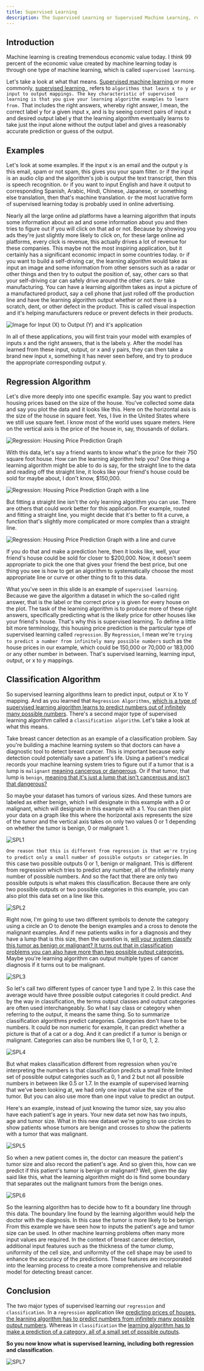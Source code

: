 ```yaml
---
title: Supervised Learning
description: The Supervised Learning or Supervised Machine Learning, refers to algorithms that learn x to y or input to output mappings.
---
```




## Introduction

Machine learning is creating tremendous economic value today. I think 99 percent of the economic value created by machine learning today is through one type of machine learning, which is called `supervised learning`.

Let's take a look at what that means. <u>Supervised machine learning </u> or more commonly, <u> supervised learning </u>, refers to `algorithms that learn x to y or input to output mappings. The key characteristic of supervised learning is that you give your learning algorithm examples to learn from.` That includes the right answers, whereby right answer, I mean, the correct label y for a given input x, and is by seeing correct pairs of input x and desired output label y that the learning algorithm eventually learns to take just the input alone without the output label and gives a reasonably accurate prediction or guess of the output.

## Examples

Let's look at some examples. If the input x is an email and the output y is this email, spam or not spam, this gives you your spam filter. `Or` if the input is an audio clip and the algorithm's job is output the text transcript, then this is speech recognition. `Or` if you want to input English and have it output to corresponding Spanish, Arabic, Hindi, Chinese, Japanese, or something else translation, then that's machine translation. `Or` the most lucrative form of supervised learning today is probably used in online advertising.

Nearly all the large online ad platforms have a learning algorithm that inputs some information about an ad and some information about you and then tries to figure out if you will click on that ad or not. Because by showing you ads they're just slightly more likely to click on, for these large online ad platforms, every click is revenue, this actually drives a lot of revenue for these companies. This maybe not the most inspiring application, but it certainly has a significant economic impact in some countries today. `Or` if you want to build a self-driving car, the learning algorithm would take as input an image and some information from other sensors such as a radar or other things and then try to output the position of, say, other cars so that your self-driving car can safely drive around the other cars. `Or` take manufacturing. You can have a learning algorithm takes as input a picture of a manufactured product, say a cell phone that just rolled off the production line and have the learning algorithm output whether or not there is a scratch, dent, or other defect in the product. This is called visual inspection and it's helping manufacturers reduce or prevent defects in their products.

![Image for Input (X) to Output (Y) and it's application](/SL/SVL1.1.png)

In all of these applications, you will first train your model with examples of inputs x and the right answers, that is the labels y. After the model has learned from these input, output, or x and y pairs, they can then take a brand new input x, something it has never seen before, and try to produce the appropriate corresponding output y.

## Regression Algorithm

Let's dive more deeply into one specific example. Say you want to predict housing prices based on the size of the house. You've collected some data and say you plot the data and it looks like this. Here on the horizontal axis is the size of the house in square feet. Yes, I live in the United States where we still use square feet. I know most of the world uses square meters. Here on the vertical axis is the price of the house in, say, thousands of dollars.

![Regression: Housing Price Prediction Graph](/SL/SVL1.2.png)

With this data, let's say a friend wants to know what's the price for their 750 square foot house. How can the learning algorithm help you? One thing a learning algorithm might be able to do is say, for the straight line to the data and reading off the straight line, it looks like your friend's house could be sold for maybe about, I don't know, $150,000.

![Regression: Housing Price Prediction Graph with a line](/SL/SVL1.3.png)

But fitting a straight line isn't the only learning algorithm you can use. There are others that could work better for this application. For example, routed and fitting a straight line, you might decide that it's better to fit a curve, a function that's slightly more complicated or more complex than a straight line.

![Regression: Housing Price Prediction Graph with a line and curve](/SL/SVL1.4.png)

If you do that and make a prediction here, then it looks like, well, your friend's house could be sold for closer to $200,000. Now, it doesn't seem appropriate to pick the one that gives your friend the best price, but one thing you see is how to get an algorithm to systematically choose the most appropriate line or curve or other thing to fit to this data.

What you've seen in this slide is an example of `supervised learning`. Because we gave the algorithm a dataset in which the so-called right answer, that is the label or the correct price y is given for every house on the plot. The task of the learning algorithm is to produce more of these right answers, specifically predicting what is the likely price for other houses like your friend's house. That's why this is supervised learning. To define a little bit more terminology, this housing price prediction is the particular type of supervised learning called `regression`. By `Regression`, I mean we're `trying to predict a number from infinitely many possible numbers` such as the house prices in our example, which could be 150,000 or 70,000 or 183,000 or any other number in between. That's supervised learning, learning input, output, or x to y mappings.

## Classification Algorithm

So supervised learning algorithms learn to predict input, output or X to Y mapping. And as you learned that `Regression Algorithms`, <u> which is a type of supervised learning algorithm learns to predict numbers out of infinitely many possible numbers</u>. There's a second major type of supervised learning algorithm called a `classification algorithm`. Let's take a look at what this means.

Take breast cancer detection as an example of a classification problem. Say you're building a machine learning system so that doctors can have a diagnostic tool to detect breast cancer. This is important because early detection could potentially save a patient's life. Using a patient's medical records your machine learning system tries to figure out if a tumor that is a lump is `malignant` <u> meaning cancerous or dangerous</u>. Or if that tumor, that lump is `benign`, <u> meaning that it's just a lump that isn't cancerous and isn't that dangerous?</u>

So maybe your dataset has tumors of various sizes. And these tumors are labeled as either benign, which I will designate in this example with a 0 or malignant, which will designate in this example with a 1. You can then plot your data on a graph like this where the horizontal axis represents the size of the tumor and the vertical axis takes on only two values 0 or 1 depending on whether the tumor is benign, 0 or malignant 1.

![SPL1](/SL/SVL2.1.png)

`One reason that this is different from regression is that we're trying to predict only a small number of possible outputs or categories`. In this case two possible outputs 0 or 1, benign or malignant. This is different from regression which tries to predict any number, all of the infinitely many number of possible numbers. And so the fact that there are only two possible outputs is what makes this classification. Because there are only two possible outputs or two possible categories in this example, you can also plot this data set on a line like this.

![SPL2](/SL/SVL2.2.png)

Right now, I'm going to use two different symbols to denote the category using a circle an O to denote the benign examples and a cross to denote the malignant examples. And if new patients walks in for a diagnosis and they have a lump that is this size, then the question is, <u> will your system classify this tumor as benign or malignant? It turns out that in classification problems you can also have more than two possible output categories.</u> Maybe you're learning algorithm can output multiple types of cancer diagnosis if it turns out to be malignant.

![SPL3](/SL/SVL2.3.png)

So let's call two different types of cancer type 1 and type 2. In this case the average would have three possible output categories it could predict. And by the way in classification, the terms output classes and output categories are often used interchangeably. So what I say class or category when referring to the output, it means the same thing. So to summarize classification algorithms predict categories. Categories don't have to be numbers. It could be non numeric for example, it can predict whether a picture is that of a cat or a dog. And it can predict if a tumor is benign or malignant. Categories can also be numbers like 0, 1 or 0, 1, 2.

![SPL4](/SL/SVL2.4.png)

But what makes classification different from regression when you're interpreting the numbers is that classification predicts a small finite limited set of possible output categories such as 0, 1 and 2 but not all possible numbers in between like 0.5 or 1.7. In the example of supervised learning that we've been looking at, we had only one input value the size of the tumor. But you can also use more than one input value to predict an output.

Here's an example, instead of just knowing the tumor size, say you also have each patient's age in years. Your new data set now has two inputs, age and tumor size. What in this new dataset we're going to use circles to show patients whose tumors are benign and crosses to show the patients with a tumor that was malignant.

![SPL5](/SL/SVL2.5.png)

So when a new patient comes in, the doctor can measure the patient's tumor size and also record the patient's age. And so given this, how can we predict if this patient's tumor is benign or malignant? Well, given the day said like this, what the learning algorithm might do is find some boundary that separates out the malignant tumors from the benign ones.

![SPL6](/SL/SVL2.6.png)

So the learning algorithm has to decide how to fit a boundary line through this data. The boundary line found by the learning algorithm would help the doctor with the diagnosis. In this case the tumor is more likely to be benign. From this example we have seen how to inputs the patient's age and tumor size can be used. In other machine learning problems often many more input values are required. In the context of breast cancer detection, additional input features such as the thickness of the tumor clump, uniformity of the cell size, and uniformity of the cell shape may be used to enhance the accuracy of the predictions. These features are incorporated into the learning process to create a more comprehensive and reliable model for detecting breast cancer.

## Conclusion

The two major types of supervised learning our `regression` and `classification`. In a `regression` application like <u> predicting prices of houses, the learning algorithm has to predict numbers from infinitely many possible output numbers</u>. Whereas in `classification` the <u> learning algorithm has to make a prediction of a category, all of a small set of possible outputs</u>.


<IZ alt="SPL7" src="/SL/SVL2.7.png" />


**So you now know what is supervised learning, including both regression and classification**.


![SPL7](/SL/SVL2.7.png)